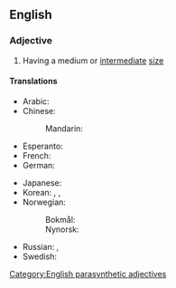 ==English==

===Adjective===
{{en-adj|-|head=[[medium]]-[[sized]]}}

# Having a medium or [[intermediate]] [[size]]

====Translations====
{{trans-top|having a medium or intermediate size}}
* Arabic: {{t|ar|مُتَوَسِّط الْحَجْم}}
* Chinese:
*: Mandarin: {{t+|cmn|中型|tr=zhōngxíng}}
* Esperanto: {{t|eo|mezgranda}}
* French: {{t|fr|[[de]] [[grandeur]] [[moyenne]]}}
* German: {{t+|de|mittelgroß}}
{{trans-mid}}
* Japanese: {{t+|ja|中型|tr=ちゅうがたの, chūgata no|alt=中型の}}
* Korean: {{t|ko|[[중간]] [[크기]]의}}, {{t+|ko|중형|alt=중형의}}, {{t|ko|[[중간]] [[사이즈]]의}}
* Norwegian:
*: Bokmål: {{t|nb|mellomstor}}
*: Nynorsk: {{t|nn|mellomstor}}
* Russian: {{t|ru|сре́днего разме́ра}}, {{t+|ru|сре́дний}}
* Swedish: {{t+|sv|mellanstor}}
{{trans-bottom}}

[[Category:English parasynthetic adjectives]]
{{C|en|Size}}